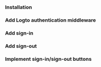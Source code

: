 
<TutorialTip />

### Installation

<Installation />

### Add Logto authentication middleware

<AddMiddleware />

### Add sign-in

<AddSignIn />

### Add sign-out

<AddSignOut />

### Implement sign-in/sign-out buttons

<ImplementButtons />

<TestYourIntegration sdk=".NET Core (Razor Pages)" />
